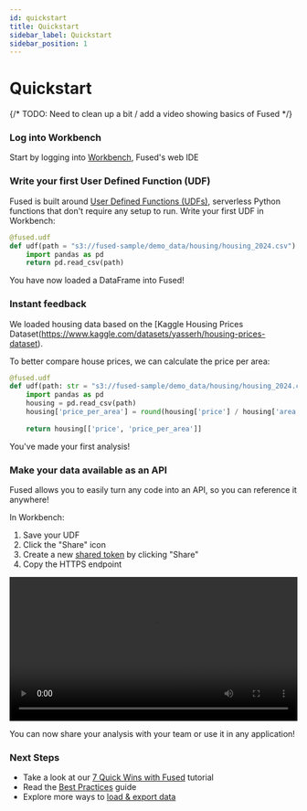 ```yaml
---
id: quickstart
title: Quickstart
sidebar_label: Quickstart
sidebar_position: 1
---
```


# Quickstart

{/* TODO: Need to clean up a bit / add a video showing basics of Fused */}

### Log into Workbench

Start by logging into [Workbench](https://www.fused.io/workbench), Fused's web IDE

### Write your first User Defined Function (UDF)

Fused is built around [User Defined Functions (UDFs)](/core-concepts/why/), serverless Python functions that don't require any setup to run. Write your first UDF in Workbench: 

```python
@fused.udf
def udf(path = "s3://fused-sample/demo_data/housing/housing_2024.csv"):
	import pandas as pd
	return pd.read_csv(path)
```

You have now loaded a DataFrame into Fused! 

### Instant feedback

We loaded housing data based on the [Kaggle Housing Prices Dataset(https://www.kaggle.com/datasets/yasserh/housing-prices-dataset). 

To better compare house prices, we can calculate the price per area:

```python
@fused.udf
def udf(path: str = "s3://fused-sample/demo_data/housing/housing_2024.csv"):
    import pandas as pd
    housing = pd.read_csv(path)
    housing['price_per_area'] = round(housing['price'] / housing['area'], 2)
    
    return housing[['price', 'price_per_area']]
```

You've made your first analysis!

### Make your data available as an API

Fused allows you to easily turn any code into an API, so you can reference it anywhere!

In Workbench:
1. Save your UDF
2. Click the "Share" icon
3. Create a new [shared token](/workbench/udf-builder/navigation/#share) by clicking "Share"
4. Copy the HTTPS endpoint

<video width="100%" controls>
  <source src="/img/quickstart/Sharing_to_URL.mp4" type="video/mp4" />
</video>

You can now share your analysis with your team or use it in any application!


### Next Steps

- Take a look at our [7 Quick Wins with Fused](/tutorials/fused-7-quick-wins) tutorial
- Read the [Best Practices](/core-concepts/best-practices/) guide
- Explore more ways to [load & export data](/examples/load-save-data/)